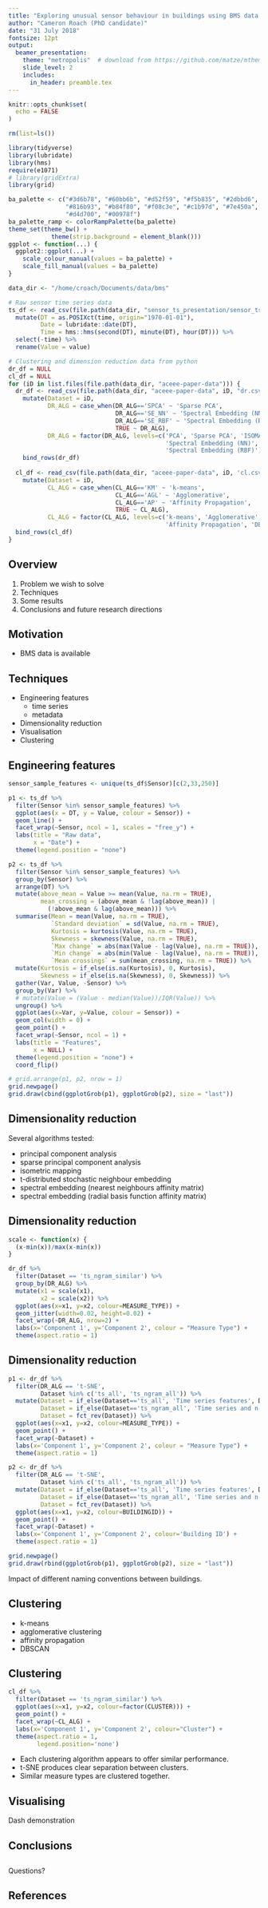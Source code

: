 ```yaml
---
title: "Exploring unusual sensor behaviour in buildings using BMS data and unsupervised learning techniques"
author: "Cameron Roach (PhD candidate)"
date: "31 July 2018"
fontsize: 12pt
output:
  beamer_presentation:
    theme: "metropolis"  # download from https://github.com/matze/mtheme
    slide_level: 2
    includes:
      in_header: preamble.tex
---
```


```r
knitr::opts_chunk$set(
  echo = FALSE
)

rm(list=ls())

library(tidyverse)
library(lubridate)
library(hms)
require(e1071)
# library(gridExtra)
library(grid)

ba_palette <- c("#3d6b78", "#60bb6b", "#d52f59", "#f5b835", "#2dbbd6",
                "#816b93", "#b84f80", "#f08c3e", "#c1b97d", "#7e450a",
                "#d4d700", "#00978f")
ba_palette_ramp <- colorRampPalette(ba_palette)
theme_set(theme_bw() +
            theme(strip.background = element_blank()))
ggplot <- function(...) {
  ggplot2::ggplot(...) + 
    scale_colour_manual(values = ba_palette) +
    scale_fill_manual(values = ba_palette)
}

data_dir <- "/home/croach/Documents/data/bms"

# Raw sensor time series data
ts_df <- read_csv(file.path(data_dir, "sensor_ts_presentation/sensor_ts_presentation.csv")) %>% 
  mutate(DT = as.POSIXct(time, origin="1970-01-01"),
         Date = lubridate::date(DT),
         Time = hms::hms(second(DT), minute(DT), hour(DT))) %>% 
  select(-time) %>% 
  rename(Value = value)

# Clustering and dimension reduction data from python
dr_df = NULL
cl_df = NULL
for (iD in list.files(file.path(data_dir, "aceee-paper-data"))) {
  dr_df <- read_csv(file.path(data_dir, "aceee-paper-data", iD, "dr.csv")) %>% 
    mutate(Dataset = iD,
           DR_ALG = case_when(DR_ALG=='SPCA' ~ 'Sparse PCA',
                              DR_ALG=='SE_NN' ~ 'Spectral Embedding (NN)',
                              DR_ALG=='SE_RBF' ~ 'Spectral Embedding (RBF)',
                              TRUE ~ DR_ALG),
           DR_ALG = factor(DR_ALG, levels=c('PCA', 'Sparse PCA', 'ISOMAP', 't-SNE',
                                            'Spectral Embedding (NN)',
                                            'Spectral Embedding (RBF)'))) %>% 
    bind_rows(dr_df)
  
  cl_df <- read_csv(file.path(data_dir, "aceee-paper-data", iD, 'cl.csv')) %>%
    mutate(Dataset = iD,
           CL_ALG = case_when(CL_ALG=='KM' ~ 'k-means',
                              CL_ALG=='AGL' ~ 'Agglomerative',
                              CL_ALG=='AP' ~ 'Affinity Propagation',
                              TRUE ~ CL_ALG),
           CL_ALG = factor(CL_ALG, levels=c('k-means', 'Agglomerative',
                                            'Affinity Propagation', 'DBSCAN'))) %>%
  bind_rows(cl_df)
}
```

## Overview

1. Problem we wish to solve
2. Techniques
3. Some results
4. Conclusions and future research directions


## Motivation

* BMS data is available

## Techniques

* Engineering features
  * time series
  * metadata
* Dimensionality reduction
* Visualisation
* Clustering

## Engineering features


```r
sensor_sample_features <- unique(ts_df$Sensor)[c(2,33,250)]

p1 <- ts_df %>%
  filter(Sensor %in% sensor_sample_features) %>% 
  ggplot(aes(x = DT, y = Value, colour = Sensor)) +
  geom_line() + 
  facet_wrap(~Sensor, ncol = 1, scales = "free_y") +
  labs(title = "Raw data",
       x = "Date") +
  theme(legend.position = "none")

p2 <- ts_df %>%
  filter(Sensor %in% sensor_sample_features) %>% 
  group_by(Sensor) %>% 
  arrange(DT) %>% 
  mutate(above_mean = Value >= mean(Value, na.rm = TRUE),
         mean_crossing = (above_mean & !lag(above_mean)) | 
           (!above_mean & lag(above_mean))) %>% 
  summarise(Mean = mean(Value, na.rm = TRUE),
            `Standard deviation` = sd(Value, na.rm = TRUE),
            Kurtosis = kurtosis(Value, na.rm = TRUE),
            Skewness = skewness(Value, na.rm = TRUE),
            `Max change` = abs(max(Value - lag(Value), na.rm = TRUE)),
            `Min change` = abs(min(Value - lag(Value), na.rm = TRUE)),
            `Mean crossings` = sum(mean_crossing, na.rm = TRUE)) %>%
  mutate(Kurtosis = if_else(is.na(Kurtosis), 0, Kurtosis),
         Skewness = if_else(is.na(Skewness), 0, Skewness)) %>% 
  gather(Var, Value, -Sensor) %>% 
  group_by(Var) %>% 
  # mutate(Value = (Value - median(Value))/IQR(Value)) %>% 
  ungroup() %>% 
  ggplot(aes(x=Var, y=Value, colour = Sensor)) +
  geom_col(width = 0) + 
  geom_point() +
  facet_wrap(~Sensor, ncol = 1) +
  labs(title = "Features",
       x = NULL) +
  theme(legend.position = "none") +
  coord_flip()

# grid.arrange(p1, p2, nrow = 1)
grid.newpage()
grid.draw(cbind(ggplotGrob(p1), ggplotGrob(p2), size = "last"))
```




## Dimensionality reduction

Several algorithms tested:

* principal component analysis
* sparse principal component analysis
* isometric mapping
* t-distributed stochastic neighbour embedding
* spectral embedding (nearest neighbours affinity matrix)
* spectral embedding (radial basis function affinity matrix)

## Dimensionality reduction

```r
scale <- function(x) {
  (x-min(x))/max(x-min(x))
}

dr_df %>% 
  filter(Dataset == 'ts_ngram_similar') %>% 
  group_by(DR_ALG) %>% 
  mutate(x1 = scale(x1),
         x2 = scale(x2)) %>% 
  ggplot(aes(x=x1, y=x2, colour=MEASURE_TYPE)) +
  geom_jitter(width=0.02, height=0.02) +
  facet_wrap(~DR_ALG, nrow=2) +
  labs(x='Component 1', y='Component 2', colour = "Measure Type") +
  theme(aspect.ratio = 1)
```

## Dimensionality reduction

```r
p1 <- dr_df %>%
  filter(DR_ALG == 't-SNE',
         Dataset %in% c('ts_all', 'ts_ngram_all')) %>%
  mutate(Dataset = if_else(Dataset=='ts_all', 'Time series features', Dataset),
         Dataset = if_else(Dataset=='ts_ngram_all', 'Time series and n-gram features', Dataset),
         Dataset = fct_rev(Dataset)) %>% 
  ggplot(aes(x=x1, y=x2, colour=MEASURE_TYPE)) +
  geom_point() +
  facet_wrap(~Dataset) +
  labs(x='Component 1', y='Component 2', colour = "Measure Type") +
  theme(aspect.ratio = 1)

p2 <- dr_df %>% 
  filter(DR_ALG == 't-SNE',
         Dataset %in% c('ts_all', 'ts_ngram_all')) %>% 
  mutate(Dataset = if_else(Dataset=='ts_all', 'Time series features', Dataset),
         Dataset = if_else(Dataset=='ts_ngram_all', 'Time series and n-gram features', Dataset),
         Dataset = fct_rev(Dataset)) %>% 
  ggplot(aes(x=x1, y=x2, colour=BUILDINGID)) +
  geom_point() +
  facet_wrap(~Dataset) +
  labs(x='Component 1', y='Component 2', colour='Building ID') +
  theme(aspect.ratio = 1)
```



\begincols
  \begincol{.54\textwidth}

```r
grid.newpage()
grid.draw(rbind(ggplotGrob(p1), ggplotGrob(p2), size = "last"))
```


  \endcol
\begincol{.44\textwidth}

Impact of different naming conventions between buildings.

  \endcol
\endcols




## Clustering

* k-means
* agglomerative clustering
* affinity propagation
* DBSCAN

## Clustering

\begincols
\begincol{.54\textwidth}

```r
cl_df %>%
  filter(Dataset == 'ts_ngram_similar') %>%
  ggplot(aes(x=x1, y=x2, colour=factor(CLUSTER))) +
  geom_point() +
  facet_wrap(~CL_ALG) +
  labs(x='Component 1', y='Component 2', colour="Cluster") +
  theme(aspect.ratio = 1,
        legend.position='none')
```


\endcol
\begincol{.44\textwidth}

* Each clustering algorithm appears to offer similar performance.
* t-SNE produces clear separation between clusters.
* Similar measure types are clustered together.

\endcol
\endcols


## Visualising

Dash demonstration


## Conclusions


## {.standout}

Questions?

## References {-}
